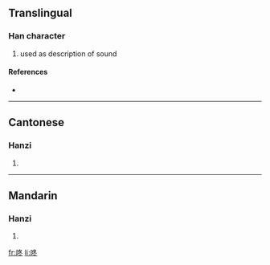 ==Translingual==

===Han character===
{{Han char|rn=30|rad=口|as=05|sn=8|four=6703<sub>3</sub>|canj=口竹水卜 (RHEY)}}

# used as description of sound

====References====
* {{Han ref|kx=0185.211|hdz=10608.010|uh=549A|ud=21658|bh=A94E|bd=43342}}

----

==Cantonese==

===Hanzi===
{{yue-hanzi|jyut=|y=dung1}}

# {{defn|Cantonese|sort=口05}}

----

==Mandarin==

===Hanzi===
{{cmn-hanzi|pin=[[dōng]] ([[dong1]])|wg=tung<sup>1</sup>}}

# {{defn|Mandarin|sort=口05}}

[[fr:咚]]
[[li:咚]]
